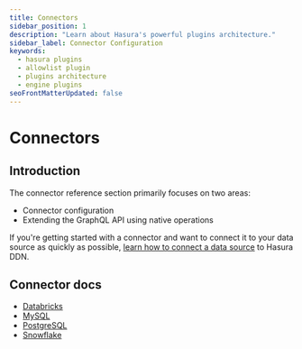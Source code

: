 ```yaml
---
title: Connectors
sidebar_position: 1
description: "Learn about Hasura's powerful plugins architecture."
sidebar_label: Connector Configuration
keywords:
  - hasura plugins
  - allowlist plugin
  - plugins architecture
  - engine plugins
seoFrontMatterUpdated: false
---
```


# Connectors

## Introduction

The connector reference section primarily focuses on two areas:

- Connector configuration
- Extending the GraphQL API using native operations

If you're getting started with a connector and want to connect it to your data source as quickly as possible,
[learn how to connect a data source](/data-sources/connect-to-a-source.mdx) to Hasura DDN.

## Connector docs

- [Databricks](/reference/connectors/databricks/index.mdx)
- [MySQL](/reference/connectors/mysql/index.mdx)
- [PostgreSQL](/reference/connectors/postgresql/index.mdx)
- [Snowflake](/reference/connectors/snowflake/index.mdx)
